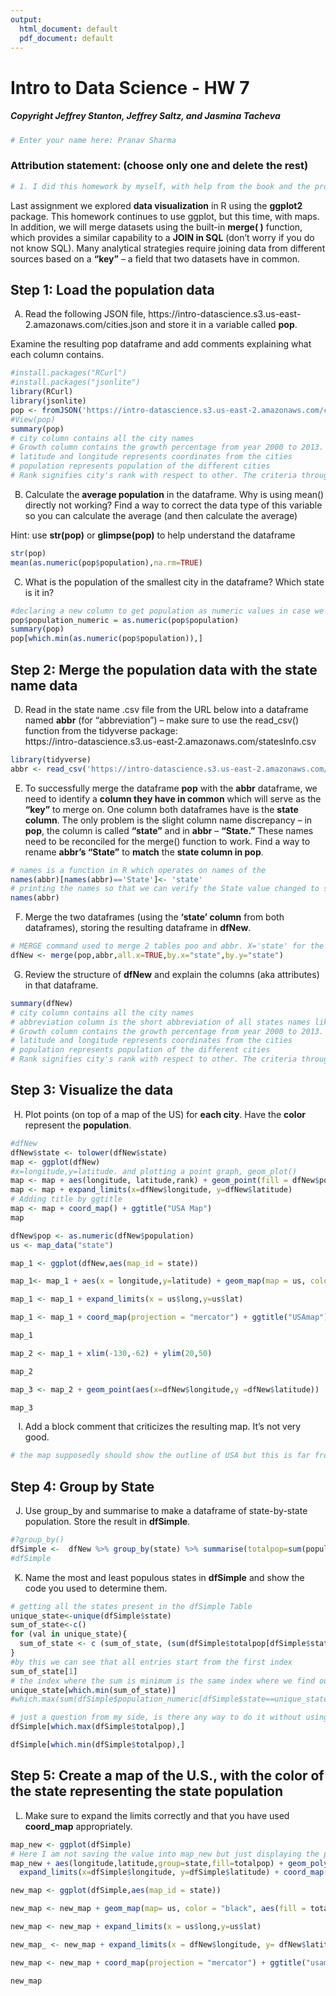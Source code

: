 ---
output:
  html_document: default
  pdf_document: default
---
# Intro to Data Science - HW 7
##### Copyright Jeffrey Stanton, Jeffrey Saltz, and Jasmina Tacheva


```{r}
# Enter your name here: Pranav Sharma
```


### Attribution statement: (choose only one and delete the rest)


```{r}

# 1. I did this homework by myself, with help from the book and the professor.

```

Last assignment we explored **data visualization** in R using the **ggplot2** package. This homework continues to use ggplot, but this time, with maps.  In addition, we will merge datasets using the built-in **merge( )** function, which provides a similar capability to a **JOIN in SQL** (don't worry if you do not know SQL). Many analytical strategies require joining data from different sources based on a **“key”** – a field that two datasets have in common. 

## Step 1: Load the population data

A.	Read the following JSON file, https://intro-datascience.s3.us-east-2.amazonaws.com/cities.json and store it in a variable called **pop**.

Examine the resulting pop dataframe and add comments explaining what each column contains.



```{r}
#install.packages("RCurl")
#install.packages("jsonlite")
library(RCurl)
library(jsonlite)
pop <- fromJSON('https://intro-datascience.s3.us-east-2.amazonaws.com/cities.json')
#View(pop)
summary(pop)
# city column contains all the city names
# Growth column contains the growth percentage from year 2000 to 2013. 
# latitude and longitude represents coordinates from the cities
# population represents population of the different cities
# Rank signifies city's rank with respect to other. The criteria through which they are ranked is still unclear, state contains the state value in which those city are present
```

B.	Calculate the **average population** in the dataframe. Why is using mean() directly not working? Find a way to correct the data type of this variable so you can calculate the average (and then calculate the average)

Hint: use **str(pop)** or **glimpse(pop)** to help understand the dataframe


```{r}
str(pop)
mean(as.numeric(pop$population),na.rm=TRUE)

```

C.	What is the population of the smallest city in the dataframe? Which state is it in?


```{r}
#declaring a new column to get population as numeric values in case we need to do aggregation functions
pop$population_numeric = as.numeric(pop$population)
summary(pop)
pop[which.min(as.numeric(pop$population)),]
```

## Step 2: Merge the population data with the state name data

D)	Read in the state name .csv file from the URL below into a dataframe named **abbr** (for "abbreviation") – make sure to use the read_csv() function from the tidyverse package: <br>
https://intro-datascience.s3.us-east-2.amazonaws.com/statesInfo.csv



```{r}
library(tidyverse)
abbr <- read_csv('https://intro-datascience.s3.us-east-2.amazonaws.com/statesInfo.csv')
```

E)	To successfully merge the dataframe **pop** with the **abbr** dataframe, we need to identify a **column they have in common** which will serve as the **“key”** to merge on. One column both dataframes have is the **state column**. The only problem is the slight column name discrepancy – in **pop**, the column is called **“state”** and in **abbr** – **“State.”** These names need to be reconciled for the merge() function to work. Find a way to rename **abbr’s “State”** to **match** the **state column in pop**.    


```{r}
# names is a function in R which operates on names of the 
names(abbr)[names(abbr)=='State']<- 'state'
# printing the names so that we can verify the State value changed to state
names(abbr)
```

F)	Merge the two dataframes (using the **‘state’ column** from both dataframes), storing the resulting dataframe in **dfNew**.


```{r}
# MERGE command used to merge 2 tables poo and abbr. X='state' for the state column in pop and vice versa for y='state'
dfNew <- merge(pop,abbr,all.x=TRUE,by.x="state",by.y="state")
```

G)	Review the structure of **dfNew** and explain the columns (aka attributes) in that dataframe.


```{r}
summary(dfNew)
# city column contains all the city names
# abbreviation column is the short abbreviation of all states names like for NewYork it is NY. Every abbreviation is of 2 characters
# Growth column contains the growth percentage from year 2000 to 2013. 
# latitude and longitude represents coordinates from the cities
# population represents population of the different cities
# Rank signifies city's rank with respect to other. The criteria through which they are ranked is still unclear, state contains the state value in which those city are present
```

## Step 3: Visualize the data

H)	Plot points (on top of a map of the US) for **each city**. Have the **color** represent the **population**.


```{r}
#dfNew
dfNew$state <- tolower(dfNew$state)
map <- ggplot(dfNew)
#x=longitude,y=latitude. and plotting a point graph, geom_plot()
map <- map + aes(longitude, latitude,rank) + geom_point(fill = dfNew$population_numeric, color = "blue") 
map <- map + expand_limits(x=dfNew$longitude, y=dfNew$latitude)
# Adding title by ggtitle
map <- map + coord_map() + ggtitle("USA Map")
map
```
```{r}
dfNew$pop <- as.numeric(dfNew$population)
us <- map_data("state")

map_1 <- ggplot(dfNew,aes(map_id = state))

map_1<- map_1 + aes(x = longitude,y=latitude) + geom_map(map = us, color = "black", aes(fill = pop))

map_1 <- map_1 + expand_limits(x = us$long,y=us$lat)

map_1 <- map_1 + coord_map(projection = "mercator") + ggtitle("USAmap")

map_1

map_2 <- map_1 + xlim(-130,-62) + ylim(20,50)

map_2

map_3 <- map_2 + geom_point(aes(x=dfNew$longitude,y =dfNew$latitude))

map_3
```
I)	Add a block comment that criticizes the resulting map. It’s not very good.


```{r}
# the map supposedly should show the outline of USA but this is far from the outline of the USA. One more reason is the population fill that is showing is not showing according to the state but it is showing according to the cities. Since Within the states there are many cities and all the cities have different population. Thus the fill value of population shows uneven population in one state area
```

## Step 4: Group by State


J)	Use group_by and summarise to make a dataframe of state-by-state population. Store the result in **dfSimple**.


```{r}
#?group_by()
dfSimple <-  dfNew %>% group_by(state) %>% summarise(totalpop=sum(population_numeric),latitude,longitude)
#dfSimple
```

K)	Name the most and least populous states in **dfSimple** and show the code you used to determine them.


```{r}
# getting all the states present in the dfSimple Table 
unique_state<-unique(dfSimple$state)
sum_of_state<-c()
for (val in unique_state){
  sum_of_state <- c (sum_of_state, (sum(dfSimple$totalpop[dfSimple$state==val])))
}
#by this we can see that all entries start from the first index
sum_of_state[1]
# the index where the sum is minimum is the same index where we find our state who's population is minimum
unique_state[which.min(sum_of_state)]
#which.max(sum(dfSimple$population_numeric[dfSimple$state==unique_state]))
```
```{r}
# just a question from my side, is there any way to do it without using loops ?
dfSimple[which.max(dfSimple$totalpop),]

dfSimple[which.min(dfSimple$totalpop),]
```

## Step 5: Create a map of the U.S.,  with the color of the state representing the state population

L) Make sure to expand the limits correctly and that you have used **coord_map** appropriately.



```{r}
map_new <- ggplot(dfSimple)
# Here I am not saving the value into map_new but just displaying the plot directly. totalPop is declared above in question J. Drawing polygon plot. Coord_map mercator specifies a given ratio to be followed between logitudes and latitudes.
map_new + aes(longitude,latitude,group=state,fill=totalpop) + geom_polygon()+
  expand_limits(x=dfSimple$longitude, y=dfSimple$latitude) + coord_map(projection = "mercator")
```
```{r}
new_map <- ggplot(dfSimple,aes(map_id = state))

new_map <- new_map + geom_map(map= us, color = "black", aes(fill = totalpop)) 

new_map <- new_map + expand_limits(x = us$long,y=us$lat)

new_map_ <- new_map + expand_limits(x = dfNew$longitude, y= dfNew$latitude)

new_map <- new_map + coord_map(projection = "mercator") + ggtitle("usamap")

new_map
```